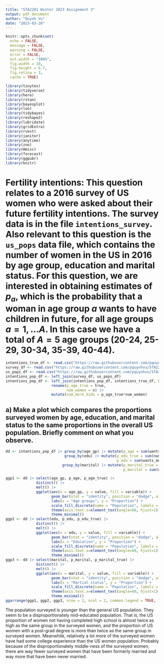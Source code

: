 ```yaml
---
title: "STA2201 Winter 2023 Assignment 3"
output: pdf_document
author: "Quynh Vu"
date: "2023-03-20"
---
```


```r
knitr::opts_chunk$set(
  echo = FALSE,
  message = FALSE,
  warning = FALSE,
  error = FALSE, 
  out.width = "100%",
  fig.width = 10,
  fig.height = 6.7, 
  fig.retina = 3,
  cache = TRUE)
```

```r
library(tinytex)
library(tidyverse)
library(here)
library(rstan)
library(bayesplot) 
library(loo) 
library(tidybayes) 
library(reshape2)
library(lubridate)
library(gridExtra)
library(rvest)
library(janitor)
library(anytime) 
library(zoo)
library(Hmisc)
library(forecast)
library(ggpubr)
library(knitr)
```

# Fertility intentions: This question relates to a 2016 survey of US women who were asked about their future fertility intentions. The survey data is in the file `intentions_survey`. Also relevant to this question is the `us_pops` data file, which contains the number of women in the US in 2016 by age group, education and marital status. For this question, we are interested in obtaining estimates of $p_a$, which is the probability that a woman in age group $a$ wants to have children in future, for all age groups $a = 1, \dots A$. In this case we have a total of $A=5$ age groups (20-24, 25-29, 30-34, 35-39, 40-44).

```r
intentions_true_df <- read.csv("https://raw.githubusercontent.com/pquynhvu/STA2201-W2023/main/HW3/fertility_intentions_true.csv")
survey_df <- read.csv("https://raw.githubusercontent.com/pquynhvu/STA2201-W2023/main/HW3/intentions_survey.csv") 
us_pops_df <- read.csv("https://raw.githubusercontent.com/pquynhvu/STA2201-W2023/main/HW3/us_pop.csv")
intentions_pop_df <- left_join(survey_df, us_pops_df)
intentions_pop_df <- left_join(intentions_pop_df, intentions_true_df, by = "age_gp") |>
                     rename(p_age_true = true,
                            num_women = n) |>
                     mutate(num_more_kids = p_age_true*num_women)
```

## a) Make a plot which compares the proportions surveyed women by age, education, and marital status to the same proportions in the overall US population. Briefly comment on what you observe. 

```r
dd <- intentions_pop_df |> group_by(age_gp) |> mutate(p_age = sum(wants_more_kids)/n()) |> ungroup() |>
                           group_by(edu) |> mutate(p_edu_true = sum(num_more_kids)/sum(num_women),
                                                   p_edu = sum(wants_more_kids)/n()) |> ungroup() |>
                          group_by(marital) |> mutate(p_marital_true = sum(num_more_kids)/sum(num_women),
                                                      p_marital = sum(wants_more_kids)/n())|> ungroup() 
```

```r
ggp1 <- dd |> select(age_gp, p_age, p_age_true) |> 
              distinct() |>
              melt() |>
              ggplot(aes(x = age_gp, y = value, fill = variable)) + 
                     geom_bar(stat = "identity", position = "dodge", alpha = 0.5) +
                     labs(x = "Age groups", y = "Proportion") +
                     scale_fill_discrete(name = "Population", labels = c("Surveyed", "US")) + 
                     theme(axis.text.x=element_text(angle=60, hjust=1)) +
                     theme_minimal()
ggp2 <- dd |> select(edu, p_edu, p_edu_true) |> 
              distinct() |>
              melt() |>
              ggplot(aes(x = edu, y = value, fill = variable)) + 
                     geom_bar(stat = "identity", position = "dodge", alpha = 0.5) +
                     labs(x = "Education", y = "Proportion") +
                     scale_fill_discrete(name = "Population", labels = c("Surveyed", "US")) + 
                     theme(axis.text.x=element_text(angle=60, hjust=1))+
                     theme_minimal()
ggp3 <- dd |> select(marital, p_marital, p_marital_true) |> 
              distinct() |>
              melt() |>
              ggplot(aes(x = marital, y = value, fill = variable)) + 
                     geom_bar(stat = "identity", position = "dodge", alpha = 0.5) +
                     labs(x = "Martial status", y = "Proportion") +
                     scale_fill_discrete(name = "Population", labels = c("Surveyed", "US")) + 
                     theme(axis.text.x=element_text(angle=60, hjust=1))+
                     theme_minimal()
ggarrange(ggp1, ggp2, ggp3, nrow = 2, ncol = 2, common.legend = TRUE, legend="bottom")  
```
The population surveyed is younger than the general US population. They seem to be a disproportionately mid-educated population. That is, the US proportion of women not having completed high school is almost twice as high as the same group in the surveyed women, and the proportion of US women with a post-grad degree is more than twice as the same group in surveyed women. Meanwhile, relatively a lot more of the surveyed women have had some college experience than the US women population. Probably because of the disproportionately middle-ness of the surveyed women, there are way fewer surveyed women that have been formerly married and way more that have been never married. 


  